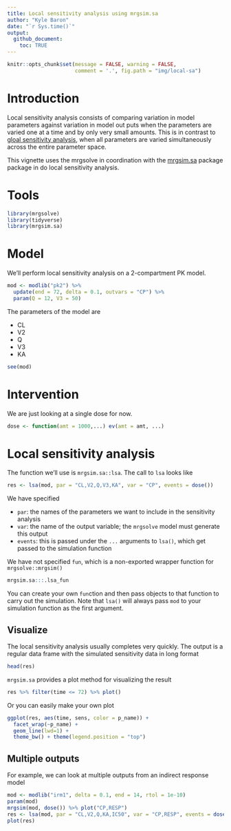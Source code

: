 ```yaml
---
title: Local sensitivity analysis using mrgsim.sa
author: "Kyle Baron"
date: "`r Sys.time()`"
output:
  github_document:
    toc: TRUE
---
```


```r
knitr::opts_chunk$set(message = FALSE, warning = FALSE, 
                      comment = '.', fig.path = "img/local-sa")
```

# Introduction 

Local sensitivity analysis consists of comparing variation in model parameters
against variation in model out puts when the parameters are varied one at a
time and by only very small amounts. This is in contrast to 
[gloal sensitivity analysis](global-sensobol.md), when all parameters are 
varied simultaneously across the entire parameter space. 

This vignette uses the mrgsolve in coordination with the 
[mrgsim.sa](https://cran.r-project.org/package=mrgsim.sa) package
package in do local sensitivity analysis.


# Tools
```r
library(mrgsolve)
library(tidyverse)
library(mrgsim.sa)
```

# Model

We'll perform local sensitivity analysis on a 2-compartment PK model.

```r
mod <- modlib("pk2") %>%
  update(end = 72, delta = 0.1, outvars = "CP") %>% 
  param(Q = 12, V3 = 50)
```

The parameters of the model are

- CL
- V2
- Q
- V3
- KA

```r
see(mod)
```

# Intervention

We are just looking at a single dose for now.

```r
dose <- function(amt = 1000,...) ev(amt = amt, ...)
```


# Local sensitivity analysis

The function we'll use is `mrgsim.sa::lsa`. The  call to `lsa` looks like

```r
res <- lsa(mod, par = "CL,V2,Q,V3,KA", var = "CP", events = dose())
```

We have specified 

- `par`: the names of the parameters we want to include in the sensitivity 
  analysis
- `var`: the name of the output variable; the `mrgsolve` model must generate 
  this output
- `events`: this is passed under the `...` arguments to `lsa()`, which 
  get passed to the simulation function

We have not specified `fun`, which is a non-exported wrapper function for 
`mrgsolve::mrgsim()`

```r
mrgsim.sa:::.lsa_fun
```

You can create your own `fun`ction and then pass objects to that function 
to carry out the simulation. Note that `lsa()` will always pass `mod`
to your simulation function as the first argument.

## Visualize

The local sensitivity analysis usually completes very quickly. The output 
is a regular data frame with the simulated sensitivity data in long 
format

```r
head(res)
```

`mrgsim.sa` provides a plot method for visualizing the result

```r
res %>% filter(time <= 72) %>% plot()
```

Or you can easily make your own plot

```r
ggplot(res, aes(time, sens, color = p_name)) + 
  facet_wrap(~p_name) + 
  geom_line(lwd=1) + 
  theme_bw() + theme(legend.position = "top")
```


## Multiple outputs

For example, we can look at multiple outputs from an indirect response model

```r
mod <- modlib("irm1", delta = 0.1, end = 14, rtol = 1e-10) 
param(mod)
mrgsim(mod, dose()) %>% plot("CP,RESP")
res <- lsa(mod, par = "CL,V2,Q,KA,IC50", var = "CP,RESP", events = dose())
plot(res)
```
